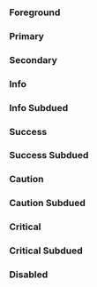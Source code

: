 
<Meta title="Theme/Desing Tokens/Text" />

### Foreground

<div className="grid grid-cols-2 gap-2">
  <div className="grid grid-cols-1 gap-2 p-2 bg-background text-foreground rounded-xl border border-primary">
    <div
      children="Foreground"
      className="h-10 bg-background text-foreground rounded font-bold flex items-center justify-center border border-primary"
    />
  </div>
  <div className="dark grid grid-cols-1 gap-2 p-2 bg-background text-foreground rounded-xl border border-primary">
    <div
      children="Foreground"
      className="h-10 bg-background text-foreground rounded font-bold flex items-center justify-center border border-primary"
    />
  </div>
</div>

### Primary

<div className="grid grid-cols-2 gap-2">
  <div className="grid grid-cols-1 gap-2 p-2 bg-background text-foreground rounded-xl border border-primary">
    <div
      children="On Primary"
      className="h-10 bg-primary text-on-primary rounded font-bold flex items-center justify-center border border-primary"
    />
  </div>
  <div className="dark grid-cols-1 gap-2 p-2 bg-background text-foreground rounded-xl border border-primary">
    <div
      children="On Primary"
      className="h-10 bg-primary text-on-primary rounded font-bold flex items-center justify-center border border-primary"
    />
  </div>
</div>

### Secondary

<div className="grid grid-cols-1 gap-2">
  <div className="grid grid-cols-2 gap-2 p-2 bg-background text-foreground rounded-xl border border-primary">
    <div
      children="Secondary"
      className="h-10 text-secondary rounded font-bold flex items-center justify-center border border-primary"
    />
    <div
      children="On Secondary"
      className="h-10 bg-secondary text-on-secondary rounded font-bold flex items-center justify-center border border-primary"
    />
  </div>
  <div className="dark grid grid-cols-2 gap-2 p-2 bg-background text-foreground rounded-xl border border-primary">
    <div
      children="Secondary"
      className="h-10 text-secondary rounded font-bold flex items-center justify-center border border-primary"
    />
    <div
      children="On Secondary"
      className="h-10 bg-secondary text-on-secondary rounded font-bold flex items-center justify-center border border-primary"
    />
  </div>
</div>

### Info

<div className="grid grid-cols-1 gap-2">
  <div className="grid grid-cols-2 gap-2 p-2 bg-background text-foreground rounded-xl border border-primary">
    <div
      children="Info"
      className="h-10 text-info rounded font-bold flex items-center justify-center border border-primary"
    />
    <div
      children="On Info"
      className="h-10 bg-info text-on-info rounded font-bold flex items-center justify-center border border-primary"
    />
  </div>
  <div className="dark grid grid-cols-2 gap-2 p-2 bg-background text-foreground rounded-xl border border-primary">
    <div
      children="Info"
      className="h-10 text-info rounded font-bold flex items-center justify-center border border-primary"
    />
    <div
      children="On Info"
      className="h-10 bg-info text-on-info rounded font-bold flex items-center justify-center border border-primary"
    />
  </div>
</div>

### Info Subdued

<div className="grid grid-cols-2 gap-2">
  <div className="grid grid-cols-1 gap-2 p-2 bg-background text-foreground rounded-xl border border-primary">
    <div
      children="On Info Subdued"
      className="h-10 bg-info-subdued text-on-info-subdued rounded font-bold flex items-center justify-center border border-primary"
    />
  </div>
  <div className="dark grid grid-cols-1 gap-2 p-2 bg-background text-foreground rounded-xl border border-primary">
    <div
      children="On Info Subdued"
      className="h-10 bg-info-subdued text-on-info-subdued rounded font-bold flex items-center justify-center border border-primary"
    />
  </div>
</div>

### Success

<div className="grid grid-cols-1 gap-2">
  <div className="grid grid-cols-2 gap-2 p-2 bg-background text-foreground rounded-xl border border-primary">
    <div
      children="Success"
      className="h-10 text-success rounded font-bold flex items-center justify-center border border-primary"
    />
    <div
      children="On Success"
      className="h-10 bg-success text-on-success rounded font-bold flex items-center justify-center border border-primary"
    />
  </div>
  <div className="dark grid grid-cols-2 gap-2 p-2 bg-background text-foreground rounded-xl border border-primary">
    <div
      children="Success"
      className="h-10 text-success rounded font-bold flex items-center justify-center border border-primary"
    />
    <div
      children="On Success"
      className="h-10 bg-success text-on-success rounded font-bold flex items-center justify-center border border-primary"
    />
  </div>
</div>

### Success Subdued

<div className="grid grid-cols-2 gap-2">
  <div className="grid grid-cols-1 gap-2 p-2 bg-background text-foreground rounded-xl border border-primary">
    <div
      children="On Success Subdued"
      className="h-10 bg-success-subdued text-on-success-subdued rounded font-bold flex items-center justify-center border border-primary"
    />
  </div>
  <div className="dark grid grid-cols-1 gap-2 p-2 bg-background text-foreground rounded-xl border border-primary">
    <div
      children="On Success Subdued"
      className="h-10 bg-success-subdued text-on-success-subdued rounded font-bold flex items-center justify-center border border-primary"
    />
  </div>
</div>

### Caution

<div className="grid grid-cols-1 gap-2">
  <div className="grid grid-cols-2 gap-2 p-2 bg-background text-foreground rounded-xl border border-primary">
    <div
      children="Caution"
      className="h-10 text-caution rounded font-bold flex items-center justify-center border border-primary"
    />
    <div
      children="On Caution"
      className="h-10 bg-caution text-on-caution rounded font-bold flex items-center justify-center border border-primary"
    />
  </div>
  <div className="dark grid grid-cols-2 gap-2 p-2 bg-background text-foreground rounded-xl border border-primary">
    <div
      children="Caution"
      className="h-10 text-caution rounded font-bold flex items-center justify-center border border-primary"
    />
    <div
      children="On Caution"
      className="h-10 bg-caution text-on-caution rounded font-bold flex items-center justify-center border border-primary"
    />
  </div>
</div>

### Caution Subdued

<div className="grid grid-cols-2 gap-2">
  <div className="grid grid-cols-1 gap-2 p-2 bg-background text-foreground rounded-xl border border-primary">
    <div
      children="On Caution Subdued"
      className="h-10 bg-caution-subdued text-on-caution-subdued rounded font-bold flex items-center justify-center border border-primary"
    />
  </div>
  <div className="dark grid grid-cols-1 gap-2 p-2 bg-background text-foreground rounded-xl border border-primary">
    <div
      children="On Caution Subdued"
      className="h-10 bg-caution-subdued text-on-caution-subdued rounded font-bold flex items-center justify-center border border-primary"
    />
  </div>
</div>

### Critical

<div className="grid grid-cols-1 gap-2">
  <div className="grid grid-cols-2 gap-2 p-2 bg-background text-foreground rounded-xl border border-primary">
    <div
      children="Critical"
      className="h-10 text-critical rounded font-bold flex items-center justify-center border border-primary"
    />
    <div
      children="On Critical"
      className="h-10 bg-critical text-on-critical rounded font-bold flex items-center justify-center border border-primary"
    />
  </div>
  <div className="dark grid grid-cols-2 gap-2 p-2 bg-background text-foreground rounded-xl border border-primary">
    <div
      children="Critical"
      className="h-10 text-critical rounded font-bold flex items-center justify-center border border-primary"
    />
    <div
      children="On Critical"
      className="h-10 bg-critical text-on-critical rounded font-bold flex items-center justify-center border border-primary"
    />
  </div>
</div>

### Critical Subdued

<div className="grid grid-cols-2 gap-2">
  <div className="grid grid-cols-1 gap-2 p-2 bg-background text-foreground rounded-xl border border-primary">
    <div
      children="On Critical Subdued"
      className="h-10 bg-critical-subdued text-on-critical-subdued rounded font-bold flex items-center justify-center border border-primary"
    />
  </div>
  <div className="dark grid grid-cols-1 gap-2 p-2 bg-background text-foreground rounded-xl border border-primary">
    <div
      children="On Critical Subdued"
      className="h-10 bg-critical-subdued text-on-critical-subdued rounded font-bold flex items-center justify-center border border-primary"
    />
  </div>
</div>

### Disabled

<div className="grid grid-cols-1 gap-2">
  <div className="grid grid-cols-2 gap-2 p-2 bg-background text-foreground rounded-xl border border-primary">
    <div
      children="Disabled"
      className="h-10 text-disabled rounded font-bold flex items-center justify-center border border-primary"
    />
    <div
      children="On Disabled"
      className="h-10 bg-disabled text-on-disabled rounded font-bold flex items-center justify-center border border-primary"
    />
  </div>
  <div className="dark grid grid-cols-2 gap-2 p-2 bg-background text-foreground rounded-xl border border-primary">
    <div
      children="Disabled"
      className="h-10 text-disabled rounded font-bold flex items-center justify-center border border-primary"
    />
    <div
      children="On Disabled"
      className="h-10 bg-disabled text-on-disabled rounded font-bold flex items-center justify-center border border-primary"
    />
  </div>
</div>